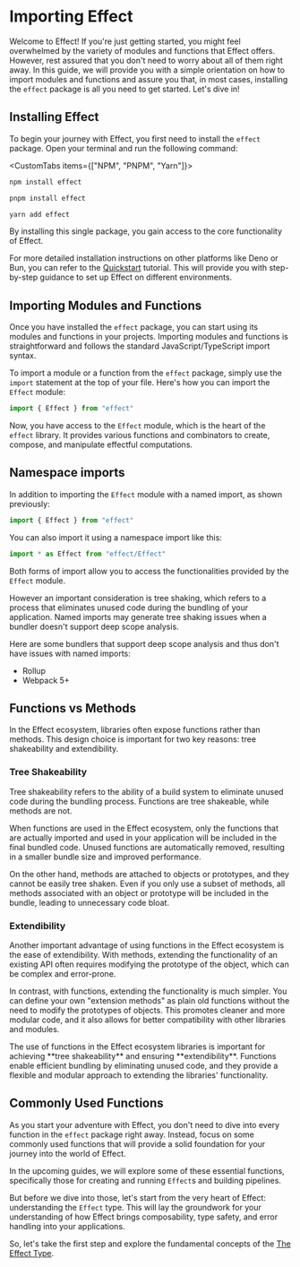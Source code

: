 
# Importing Effect

Welcome to Effect! If you're just getting started, you might feel overwhelmed by the variety of modules and functions that Effect offers.
However, rest assured that you don't need to worry about all of them right away.
In this guide, we will provide you with a simple orientation on how to import modules and functions and assure you that,
in most cases, installing the `effect` package is all you need to get started. Let's dive in!

## Installing Effect

To begin your journey with Effect, you first need to install the `effect` package. Open your terminal and run the following command:

<CustomTabs items={["NPM", "PNPM", "Yarn"]}>
<Tab>

```bash filename="Terminal"
npm install effect
```

</Tab>
<Tab>

```bash filename="Terminal"
pnpm install effect
```

</Tab>
<Tab>

```bash filename="Terminal"
yarn add effect
```

</Tab>
</CustomTabs>

By installing this single package, you gain access to the core functionality of Effect.

For more detailed installation instructions on other platforms like Deno or Bun, you can refer to the [Quickstart](../quickstart) tutorial.
This will provide you with step-by-step guidance to set up Effect on different environments.

## Importing Modules and Functions

Once you have installed the `effect` package, you can start using its modules and functions in your projects.
Importing modules and functions is straightforward and follows the standard JavaScript/TypeScript import syntax.

To import a module or a function from the `effect` package, simply use the `import` statement at the top of your file. Here's how you can import the `Effect` module:

```ts
import { Effect } from "effect"
```

Now, you have access to the `Effect` module, which is the heart of the `effect` library. It provides various functions and combinators to create, compose, and manipulate effectful computations.

## Namespace imports

In addition to importing the `Effect` module with a named import, as shown previously:

```ts
import { Effect } from "effect"
```

You can also import it using a namespace import like this:

```ts
import * as Effect from "effect/Effect"
```

Both forms of import allow you to access the functionalities provided by the `Effect` module.

However an important consideration is tree shaking, which refers to a process that eliminates unused code during the bundling of your application.
Named imports may generate tree shaking issues when a bundler doesn't support deep scope analysis.

Here are some bundlers that support deep scope analysis and thus don't have issues with named imports:

- Rollup
- Webpack 5+

## Functions vs Methods

In the Effect ecosystem, libraries often expose functions rather than methods. This design choice is important for two key reasons: tree shakeability and extendibility.

### Tree Shakeability

Tree shakeability refers to the ability of a build system to eliminate unused code during the bundling process. Functions are tree shakeable, while methods are not.

When functions are used in the Effect ecosystem, only the functions that are actually imported and used in your application will be included in the final bundled code. Unused functions are automatically removed, resulting in a smaller bundle size and improved performance.

On the other hand, methods are attached to objects or prototypes, and they cannot be easily tree shaken. Even if you only use a subset of methods, all methods associated with an object or prototype will be included in the bundle, leading to unnecessary code bloat.

### Extendibility

Another important advantage of using functions in the Effect ecosystem is the ease of extendibility. With methods, extending the functionality of an existing API often requires modifying the prototype of the object, which can be complex and error-prone.

In contrast, with functions, extending the functionality is much simpler. You can define your own "extension methods" as plain old functions without the need to modify the prototypes of objects. This promotes cleaner and more modular code, and it also allows for better compatibility with other libraries and modules.

<Idea>
  The use of functions in the Effect ecosystem libraries is important for
  achieving **tree shakeability** and ensuring **extendibility**. Functions
  enable efficient bundling by eliminating unused code, and they provide a
  flexible and modular approach to extending the libraries' functionality.
</Idea>

## Commonly Used Functions

As you start your adventure with Effect, you don't need to dive into every function in the `effect` package right away. Instead, focus on some commonly used functions that will provide a solid foundation for your journey into the world of Effect.

In the upcoming guides, we will explore some of these essential functions, specifically those for creating and running `Effect`s and building pipelines.

But before we dive into those, let's start from the very heart of Effect: understanding the `Effect` type. This will lay the groundwork for your understanding of how Effect brings composability, type safety, and error handling into your applications.

So, let's take the first step and explore the fundamental concepts of the [The Effect Type](effect-type).
